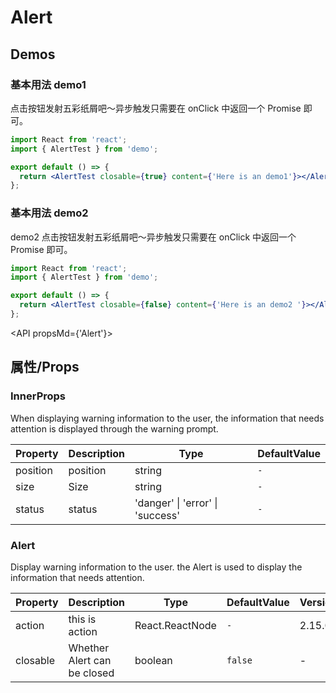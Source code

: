 # Alert

## Demos


### 基本用法 demo1
点击按钮发射五彩纸屑吧～异步触发只需要在 onClick 中返回一个 Promise 即可。

```jsx
import React from 'react';
import { AlertTest } from 'demo';

export default () => {
  return <AlertTest closable={true} content={'Here is an demo1'}></AlertTest>;
};

```

### 基本用法 demo2
demo2 点击按钮发射五彩纸屑吧～异步触发只需要在 onClick 中返回一个 Promise 即可。

```jsx
import React from 'react';
import { AlertTest } from 'demo';

export default () => {
  return <AlertTest closable={false} content={'Here is an demo2 '}></AlertTest>;
};

```

<API propsMd={'Alert'}></API>


## 属性/Props

### InnerProps

When displaying warning information to the user, the information that needs attention is displayed through the warning prompt.

|Property|Description|Type|DefaultValue|
|---|---|---|---|
|position|position|string |`-`|
|size|Size|string |`-`|
|status|status|'danger' \| 'error' \| 'success' |`-`|

### Alert

Display warning information to the user. the Alert is used to display the information that needs attention.

|Property|Description|Type|DefaultValue|Version|
|---|---|---|---|---|
|action|this is action|React.ReactNode |`-`|2.15.0|
|closable|Whether Alert can be closed|boolean |`false`|-|
